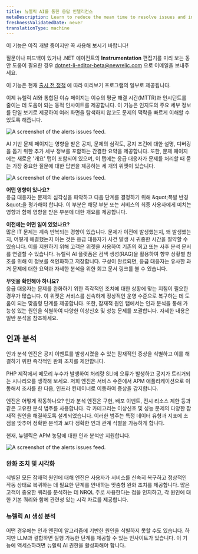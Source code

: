 ```yaml
---
title: 뉴렐릭 AI를 통한 응답 인텔리전스
metaDescription: Learn to reduce the mean time to resolve issues and incidents by using New Relic AI with response intelligence.
freshnessValidatedDate: never
translationType: machine
---
```


<Callout title="시사">
  이 기능은 아직 개발 중이지만 꼭 사용해 보시기 바랍니다!

  질문이나 피드백이 있거나 .NET 에이전트의 <DNT>**Instrumentation**</DNT> 편집기를 미리 보는 동안 도움이 필요한 경우 [dotnet-li-editor-beta@newrelic.com](mailto:dotnet-li-editor-beta@newrelic.com) 으로 이메일을 보내주세요.

  이 기능은 현재 [출시 전 정책](/docs/licenses/license-information/referenced-policies/new-relic-pre-release-policy) 에 따라 미리보기 프로그램의 일부로 제공됩니다.
</Callout>

이제 뉴렐릭 AI와 통합된 이슈 페이지는 이슈의 평균 해결 시간(MTTR)과 인시던트를 줄이는 데 도움이 되는 동적 인사이트를 제공합니다. 이 기능은 인지도의 주요 세부 정보를 단일 보기로 제공하여 여러 화면을 탐색하지 않고도 문제의 맥락을 빠르게 이해할 수 있도록 해줍니다.

<img
  title="The alerts issues feed."
  alt="A screenshot of the alerts issues
  feed."
  src="/images/accounts_screenshot-full_issue-feed.webp"
/>

AI 기반 문제 페이지는 영향을 받은 공지, 문제의 심각도, 공지 조건에 대한 설명, 디버깅을 돕기 위한 추가 세부 정보를 포함하는 간결한 요약을 제공합니다. 또한, 문제 페이지에는 새로운 &apos;개요&apos; 탭이 포함되어 있으며, 이 탭에는 응급 대응자가 문제를 처리할 때 묻는 가장 중요한 질문에 대한 답변을 제공하는 세 개의 위젯이 있습니다.

<img
  title="The alerts issues feed."
  alt="A screenshot of the alerts issues
  feed."
  src="/images/nr-ai-summary.webp"
/>

**어떤 영향이 있나요?**<br /> 응급 대응자는 문제의 심각성을 파악하고 다음 단계를 결정하기 위해 &amp;quot;폭발 반경&amp;quot;을 평가해야 합니다. 이 부분은 해당 부분 또는 서비스의 최종 사용자에게 미치는 영향과 함께 영향을 받은 부분에 대한 개요를 제공합니다.

**이전에는 어떤 일이 있었나요?**<br /> 많은 IT 문제는 계속 반복되는 경향이 있습니다. 문제가 이전에 발생했는지, 왜 발생했는지, 어떻게 해결했는지 아는 것은 응급 대응자가 사건 발생 시 귀중한 시간을 절약할 수 있습니다. 이를 지원하기 위해 고객은 위젯을 사용하여 기존의 회고 또는 사후 분석 문서를 연결할 수 있습니다. 뉴렐릭 AI 플랫폼은 검색 생성(RAG)을 활용하여 향후 상황별 참조를 위해 이 정보를 색인화하고 저장합니다. 구성이 완료되면, 응급 대응자는 유사한 과거 문제에 대한 요약과 자세한 분석을 위한 회고 문서 링크를 볼 수 있습니다.

**무엇을 확인해야 하나요?**<br /> 응급 대응자는 문제를 완화하기 위한 즉각적인 조치에 대한 상황에 맞는 지침이 필요한 경우가 많습니다. 이 위젯은 서비스를 신속하게 정상적인 운영 수준으로 복구하는 데 도움이 되는 맞춤형 단계를 제공합니다. 또한, 잠재적 원인 탭에서는 인과 분석을 통해 가능성 있는 원인을 식별하여 다양한 이상신호 및 성능 문제를 포괄합니다. 자세한 내용은 일반 분석을 참조하세요.

## 인과 분석

인과 분석 엔진은 공지 이벤트를 발생시켰을 수 있는 잠재적인 증상을 식별하고 이를 해결하기 위한 즉각적인 완화 조치를 제안합니다.

PHP 제작에서 메모리 누수가 발생하여 처리량 SLI에 오류가 발생하고 공지가 트리거되는 시나리오를 생각해 보세요. 저희 엔진은 서비스 수준에서 APM 애플리케이션으로 이동해서 조사를 한 다음, 인프라 컨테이너로 이동하여 증상을 감지합니다.

엔진은 어떻게 작동하나요? 인과 분석 엔진은 구현, 배포 이벤트, 전시 리소스 제한 등과 같은 고유한 분석 범주를 사용합니다. 각 카테고리는 이상신호 및 성능 문제의 다양한 잠재적 원인을 해결하도록 설계되었습니다. 이러한 범주는 특정 데이터 유형과 지표에 초점을 맞추어 정확한 분석과 보다 정확한 인과 관계 식별을 가능하게 합니다.

현재, 뉴렐릭은 APM 농담에 대한 인과 분석만 지원합니다.

<img
  title="The alerts issues feed."
  alt="A screenshot of the alerts issues
  feed."
  src="/images/potential_issues.webp"
/>

### 완화 조치 및 시각화

식별된 모든 잠재적 원인에 대해 엔진은 사용자가 서비스를 신속히 복구하고 정상적인 작동 상태로 복귀하는 데 필요한 단계를 안내하는 맞춤형 완화 조치를 제공합니다. 많은 고객이 중요한 쿼리를 분석하는 데 NRQL 주로 사용한다는 점을 인지하고, 각 원인에 대한 기본 쿼리와 함께 관련성 있는 시각 자료를 제공합니다.

### 뉴렐릭 AI 생성 분석

어떤 경우에는 인과 엔진이 알고리즘에 기반한 원인을 식별하지 못할 수도 있습니다. 하지만 LLM과 결합하면 실행 가능한 단계를 제공할 수 있는 인사이트가 있습니다. 이 기능에 액세스하려면 뉴렐릭 AI 권한을 활성화해야 합니다.